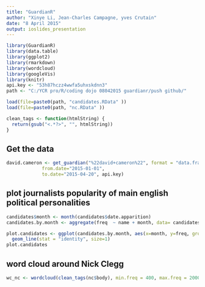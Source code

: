 ```yaml
---
title: "GuardianR"
author: "Xinye Li, Jean-Charles Campagne, yves Crutain"
date: "8 April 2015"
output: ioslides_presentation
---
```


```r
library(GuardianR)
library(data.table)
library(ggplot2)
library(rmarkdown)
library(wordcloud)
library(googleVis)
library(knitr)
api.key <- "53h87hczz4wwfa5uhxskdnn3"
path <- "C:/YCR pro/R/coding dojo 08042015 guardianr/push github/"

load(file=paste0(path, "candidates.RData" ))
load(file=paste0(path, "nc.RData" ))

clean_tags <- function(htmlString) {
  return(gsub("<.*?>", "", htmlString))
}


```

## Get the data

```r

david.cameron <- get_guardian("%22david+cameron%22", format = "data.frame",
             from.date="2015-01-01", 
             to.date="2015-04-20", api.key)

```


## plot journalists popularity of main english political personalities

```r

candidates$month <- month(candidates$date.apparition)
candidates.by.month <- aggregate(freq  ~ name + month, data= candidates, FUN="sum")

plot.candidates <- ggplot(candidates.by.month, aes(x=month, y=freq, group=factor(name), colour=name)) +
  geom_line(stat = "identity", size=1)
plot.candidates

```

## word cloud around Nick Clegg

```r
wc_nc <- wordcloud(clean_tags(nc$body), min.freq = 400, max.freq = 2000)


```

